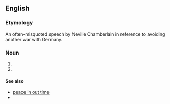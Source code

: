 {{wikipedia}}
==English==
===Etymology===
An often-misquoted speech by Neville Chamberlain in reference to avoiding another war with Germany.

===Noun===
{{infl|en|noun|head=[[peace]] [[for]] [[our]] [[time]]}}
#{{non-gloss definition|Used to evoke the situation where an [[aggressor]] is being [[appeased]] for the sake of delaying a (possibly inevitable) [[war]]}}
#{{non-gloss definition|Used to evoke the idea of false political promises and false expectations.}}

====See also====
*[[peace in out time]]
*{{pedia}}